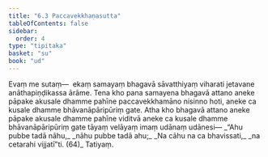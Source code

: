 ```yaml
---
title: "6.3 Paccavekkhaṇasutta"
tableOfContents: false
sidebar:
  order: 4
type: "tipitaka"
basket: "su"
book: "ud"
---
```



<DynamicBreadcrumb />

<Division number="53" book="ud" bookNo="18" page="157">

<Paragraph number="486" book="ud">
Evaṃ me sutaṃ—  ekaṃ samayaṃ bhagavā sāvatthiyaṃ viharati jetavane anāthapiṇḍikassa ārāme. Tena kho pana samayena bhagavā attano aneke pāpake akusale dhamme pahīne paccavekkhamāno nisinno hoti, aneke ca kusale dhamme bhāvanāpāripūriṃ gate.
</Paragraph>

<Paragraph number="487" book="ud">
Atha kho bhagavā attano aneke pāpake akusale dhamme pahīne viditvā aneke ca kusale dhamme bhāvanāpāripūriṃ gate tāyaṃ velāyaṃ imaṃ udānaṃ udānesi—
</Paragraph>

<Paragraph number="488" type="verses" book="ud">
_“Ahu pubbe tadā nāhu,_  
_nāhu pubbe tadā ahu;_  
_Na cāhu na ca bhavissati,_  
_na cetarahi vijjatī”ti. (64)_  


</Paragraph>
</Division>

<Paragraph number="489" type="center" book="ud">
Tatiyaṃ.
</Paragraph>